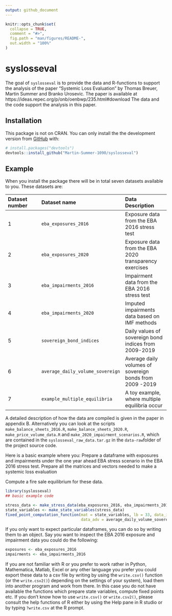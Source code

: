 ```yaml
---
output: github_document
---
```


<!-- README.md is generated from README.Rmd. Please edit that file -->

```r
knitr::opts_chunk$set(
  collapse = TRUE,
  comment = "#>",
  fig.path = "man/figures/README-",
  out.width = "100%"
)
```

# syslosseval

<!-- badges: start -->
<!-- badges: end -->

The goal of `syslosseval` is to provide the data and R-functions to support the analysis of 
the paper "Systemic Loss Evaluation" by Thomas Breuer, Martin Summer and Branko Urosevic. The
paper is available at https://ideas.repec.org/p/onb/oenbwp/235.html#download
The data and the code support the analysis in this paper.

## Installation

This package is not on CRAN. You can only install the
the development version from [GitHub](https://github.com/) with:

``` r
# install.packages("devtools")
devtools::install_github("Martin-Summer-1090/syslosseval")
```
## Example

When you install the package there will be in total seven datasets available to you. These datasets
are:

|Dataset number | Dataset name | Data Description |
|:--------------|:------------ | :----------------|
| 1             |`eba_exposures_2016` | Exposure data from the EBA 2016 stress test |
| 2             |`eba_exposures_2020` | Exposure data from the EBA 2020 transparency exercises |
| 3             |`eba_impairments_2016`| Impairment data from the EBA 2016 stress test |
| 4             |`eba_impairments_2020`| Imputed impairments data based on IMF methods |
| 5             |`sovereign_bond_indices`| Daily values of sovereign bond indices from 2009-2019 |
| 6             |`average_daily_volume_sovereign`| Average daily volumes of sovereign bonds from 2009 -2019 |
| 7             |`example_multiple_equilibria`| A toy example, where multiple equilibria occur |

A detailed description of how the data are compiled is given in the paper in appendix B. Alternatively you can
look at the scripts `make_balance_sheets_2016.R`, `make_balance_sheets_2020.R`, `make_price_volume_data.R` and
`make_2020_impairment_scenarios.R`, which are contained in the `syslosseval_raw_data.tar.gz` in the `data-raw`folder
of the project source code.

Here is a basic example where you:
\item Prepare a dataframe with exposures and impairments under the one year ahead EBA stress scenario in the EBA 2016 stress test.
\item Prepare all the matrices and vectors needed to make a systemic loss evaluation
\item Compute a fire sale equilibrium for these data.

```r
library(syslosseval)
## basic example code

stress_data <- make_stress_data(eba_exposures_2016, eba_impairments_2016, 1, 2015)
state_variables <- make_state_variables(stress_data)
fixed_point_computation_function(mat = state_variables, lb = 33, data_idx = sovereign_bond_indices, 
                                 data_adv = average_daily_volume_sovereign, base_year = 2015, constant = 1.5)
```

If you only want to expect particular dataframes, you can do so by writing them to an object. Say you want to
inspect the EBA 2016 exposure and impairment data you could do the following:

```r
exposures <- eba_exposures_2016
impairments <- eba_impairments_2016
```

If you are not familiar with R or you prefer to work rather in Python, Mathematica, Matlab, Excel or 
any other language you prefer you could export these data to a csv file by writing by using 
the `write.csv()` function (or the `write.csv2()`) depending on the settings of your system), load them
into another program and work from there. In this case you do not have available the functions which prepare state
variables, compute fixed points etc. If you don't know how to use `write.csv()` or `write.csv2()`, please consult
the help functions of R either by using the Help pane in R studio or by typing `?write.csv` at the R prompt.

